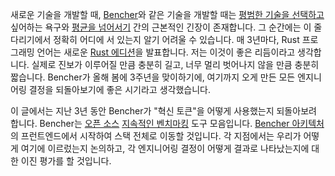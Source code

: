 새로운 기술을 개발할 때, [Bencher][bencher]와 같은 기술을 개발할 때는 [평범한 기술을 선택하고][choose boring technology] 싶어하는 욕구와 [평균을 넘어서기][beating the averages] 간의 근본적인 긴장이 존재합니다. 그 순간에는 이 줄다리기에서 정확히 어디에 서 있는지 알기 어려울 수 있습니다. 매 3년마다, Rust 프로그래밍 언어는 새로운 [Rust 에디션][rust editions]을 발표합니다. 저는 이것이 좋은 리듬이라고 생각합니다. 실제로 진보가 이루어질 만큼 충분히 길고, 너무 멀리 벗어나지 않을 만큼 충분히 짧습니다. Bencher가 올해 봄에 3주년을 맞이하기에, 여기까지 오게 만든 모든 엔지니어링 결정을 되돌아보기에 좋은 시기라고 생각했습니다.

이 글에서는 지난 3년 동안 Bencher가 "혁신 토큰"을 어떻게 사용했는지 되돌아보려 합니다. Bencher는 [오픈 소스][github bencher] [지속적인 벤치마킹][continuous benchmarking] 도구 모음입니다. [Bencher 아키텍처][architecture]의 프런트엔드에서 시작하여 스택 전체로 이동할 것입니다. 각 지점에서는 우리가 어떻게 여기에 이르렀는지 논의하고, 각 엔지니어링 결정이 어떻게 결과로 나타났는지에 대한 이진 평가를 할 것입니다.

[bencher]: https://bencher.dev
[choose boring technology]: https://mcfunley.com/choose-boring-technology
[beating the averages]: https://paulgraham.com/avg.html
[rust editions]: https://doc.rust-lang.org/edition-guide/editions/
[github bencher]: https://github.com/bencherdev/bencher
[continuous benchmarking]: /ko/docs/explanation/continuous-benchmarking/
[architecture]: /ko/docs/reference/architecture/